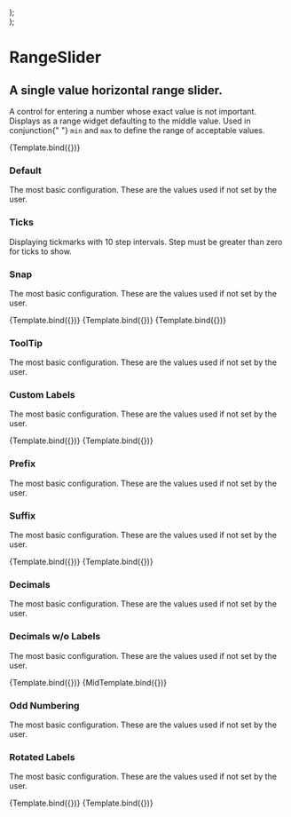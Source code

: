 
<Meta title="RangeSlider" component={RangeSlider} />


  <div className="short-story">
    <RangeSlider {...args} />
  </div>
);

  <div className="mid-story">
    <RangeSlider {...args} />
  </div>
);

# RangeSlider

## A single value horizontal range slider.

<p className="mdp">
  A control for entering a number whose exact value is not important. Displays
  as a range widget defaulting to the middle value. Used in conjunction{" "}
  <code>min</code> and <code>max</code> to define the range of acceptable
  values.
</p>

<Preview>
  <Story
    name="Primary"
    args={{
      initialValue: 50,
      step: 5,
      snap: true,
      showTicks: true,
      showLabels: true,
      showTooltip: true,
      rotateLabel: false,
      customLabels: [],
      prefix: "",
      suffix: "",
      width: 950,
      wideTrack: true,
    }}
  >
    {Template.bind({})}
  </Story>
</Preview>

<Props story="Primary" />

<Con className="grid">
  <div>
    <h3>Default</h3>
    <p>
      The most basic configuration. These are the values used if not set by the
      user.
    </p>
  </div>
  <div>
    <h3>Ticks</h3>
    <p>
      Displaying tickmarks with 10 step intervals. Step must be greater than zero for ticks to show.
    </p>
  </div>
  <div>
    <h3>Snap</h3>
    <p>
      The most basic configuration. These are the values used if not set by the
      user.
    </p>
  </div>


<Preview>
  <Story
    name="Default"
    args={{
    }}
  >
    {Template.bind({})}
  </Story>
</Preview>

<Preview>
  <Story
    name="Ticks"
    args={{
      step: 10,
      showTicks: true,
    }}
  >
    {Template.bind({})}
  </Story>
</Preview>

<Preview>
  <Story
    name="Snap"
    args={{
      initialValue: 60,
      step: 20,
      snap: true,
      showTicks: true,
    }}
  >
    {Template.bind({})}
  </Story>
</Preview>

</Con>

<Con className="flex">
  <div>
    <h3>ToolTip</h3>
    <p>
      The most basic configuration. These are the values used if not set by the
      user.
    </p>
  </div>
  <div>
    <h3>Custom Labels</h3>
    <p>
      The most basic configuration. These are the values used if not set by the
      user.
    </p>
  </div>
</Con>

<Con className="flex">

<Preview>
  <Story
    name="ToolTip"
    args={{
      initialValue: 50,
      step: 10,
      showLabels: true,
      showTicks: true,
      showTooltip: true,
    }}
  >
    {Template.bind({})}
  </Story>
</Preview>

<Preview>
  <Story
    name="Custom Labels"
    args={{
      initialValue: 50,
      step: 10,
      snap: true,
      showLabels: true,
      showTicks: true,
      showTooltip: true,
      customLabels: [{ 0: "low" }, { 50: "medium" }, { 100: "high" }],
    }}
  >
    {Template.bind({})}
  </Story>
</Preview>

</Con>

<Con className="flex">
  <div>
    <h3>Prefix</h3>
    <p>
      The most basic configuration. These are the values used if not set by the
      user.
    </p>
  </div>
  <div>
    <h3>Suffix</h3>
    <p>
      The most basic configuration. These are the values used if not set by the
      user.
    </p>
  </div>
</Con>

<Con className="flex">

<Preview>
  <Story
    name="Prefix"
    args={{
      initialValue: 40,
      step: 20,
      showLabels: true,
      showTicks: true,
      showTooltip: true,
      prefix: "$",
    }}
  >
    {Template.bind({})}
  </Story>
</Preview>

<Preview>
  <Story
    name="Suffix"
    args={{
      initialValue: 40,
      step: 20,
      showLabels: true,
      showTicks: true,
      showTooltip: true,
      suffix: " lbs",
    }}
  >
    {Template.bind({})}
  </Story>
</Preview>

</Con>

<Con className="flex">
  <div>
    <h3>Decimals</h3>
    <p>
      The most basic configuration. These are the values used if not set by the
      user.
    </p>
  </div>
  <div>
    <h3>Decimals w/o Labels</h3>
    <p>
      The most basic configuration. These are the values used if not set by the
      user.
    </p>
  </div>
</Con>

<Con className="flex">

<Preview>
  <Story
    name="Decimals"
    args={{
      initialValue: 1.12,
      min: 1,
      max: 1.24,
      step: 0.03,
      snap: false,
      customLabels: [],
      showTicks: true,
      showLabels: true,
      showTooltip: true,
      rotateLabel: false,
      wideTrack: true,
    }}
  >
    {Template.bind({})}
  </Story>
</Preview>

<Preview>
  <Story
    name="Decimals w/o Labels"
    args={{
      initialValue: 6.74,
      min: 1.24,
      max: 12.24,
      step: 0,
      snap: false,
      customLabels: [],
      showTicks: true,
      showLabels: false,
      showTooltip: true,
      rotateLabel: false,
      wideTrack: true,
    }}
  >
    {MidTemplate.bind({})}
  </Story>
</Preview>

</Con>


<Con className="flex">
  <div>
    <h3>Odd Numbering</h3>
    <p>
      The most basic configuration. These are the values used if not set by the
      user.
    </p>
  </div>
  <div>
    <h3>Rotated Labels</h3>
    <p>
      The most basic configuration. These are the values used if not set by the
      user.
    </p>
  </div>
</Con>

<Con className="flex">

<Preview>
  <Story
    name="Odd Numbering"
    args={{
      initialValue: 42,
      min: 0,
      max: 84,
      step: 7,
      showTicks: true,
      snap: true,
      customLabels: [],
      showLabels: true,
      showTooltip: true,
      prefix: "",
      suffix: "",
      rotateLabel: false,
      wideTrack: true,
    }}
  >
    {Template.bind({})}
  </Story>
</Preview>

<Preview>
  <Story
    name="Roatated Labels"
    args={{
      initialValue: 6000000,
      min: 1000000,
      max: 10000000,
      step: 1000000,
      snap: false,
      customLabels: [],
      prefix: "$",
      showTicks: true,
      showLabels: true,
      showTooltip: true,
      rotateLabel: true,
      wideTrack: true,
    }}
  >
    {Template.bind({})}
  </Story>
</Preview>

</Con>
